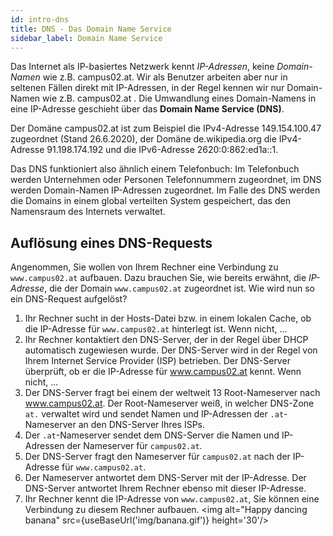 ---
id: intro-dns
title: DNS - Das Domain Name Service
sidebar_label: Domain Name Service
---


Das Internet als IP-basiertes Netzwerk kennt *IP-Adressen*, keine *Domain-Namen* wie z.B. campus02.at. 
Wir als Benutzer arbeiten aber nur in seltenen Fällen direkt mit IP-Adressen, in der Regel kennen 
wir nur Domain-Namen wie z.B. campus02.at . Die Umwandlung eines Domain-Namens in eine IP-Adresse
geschieht über das **Domain Name Service (DNS)**.

Der Domäne campus02.at ist zum Beispiel die IPv4-Adresse 149.154.100.47 zugeordnet (Stand 26.6.2020),
der Domäne de.wikipedia.org die IPv4-Adresse 91.198.174.192 und die IPv6-Adresse 2620:0:862:ed1a::1.

Das DNS funktioniert also ähnlich einem Telefonbuch: Im Telefonbuch werden Unternehmen oder Personen
Telefonnummern zugeordnet, im DNS werden Domain-Namen IP-Adressen zugeordnet. Im Falle des DNS werden
die Domains in einem global verteilten System gespeichert, das den Namensraum des Internets verwaltet.

## Auflösung eines DNS-Requests

Angenommen, Sie wollen von Ihrem Rechner eine Verbindung zu `www.campus02.at` aufbauen. Dazu brauchen
Sie, wie bereits erwähnt, die *IP-Adresse*, die der Domain `www.campus02.at` zugeordnet ist. 
Wie wird nun so ein DNS-Request aufgelöst?
1. Ihr Rechner sucht in der Hosts-Datei bzw. in einem lokalen Cache, ob die IP-Adresse für `www.campus02.at` hinterlegt ist. Wenn nicht, ...
2. Ihr Rechner kontaktiert den DNS-Server, der in der Regel über DHCP automatisch zugewiesen wurde.
Der DNS-Server wird in der Regel von Ihrem Internet Service Provider (ISP) betrieben. Der DNS-Server überprüft,
ob er die IP-Adresse für www.campus02.at kennt. Wenn nicht, ...
3. Der DNS-Server fragt bei einem der weltweit 13 Root-Nameserver nach www.campus02.at. Der Root-Nameserver
weiß, in welcher DNS-Zone `at.` verwaltet wird und sendet Namen und IP-Adressen der `.at`-Nameserver an
den DNS-Server Ihres ISPs.
4. Der `.at`-Nameserver sendet dem DNS-Server die Namen und IP-Adressen der Nameserver für `campus02.at`.
5. Der DNS-Server fragt den Nameserver für `campus02.at` nach der IP-Adresse für `www.campus02.at`. 
6. Der Nameserver antwortet dem DNS-Server mit der IP-Adresse. Der DNS-Server antwortet Ihrem Rechner ebenso
mit dieser IP-Adresse. 
7. Ihr Rechner kennt die IP-Adresse von `www.campus02.at`, 
Sie können eine Verbindung zu diesem Rechner aufbauen. <img alt="Happy dancing banana" src={useBaseUrl('img/banana.gif')} height='30'/>
